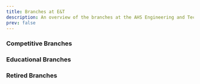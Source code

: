 ```yaml
---
title: Branches at E&T
description: An overview of the branches at the AHS Engineering and Technology Club.
prev: false
---
```



### Competitive Branches


<ImageCard name="Ink and Metal" description="FTC Robotics Team" src={inkandmetal.src} href="/branch/inkandmetal">
    <Icon name="external" size="2rem" />
</ImageCard>


<ImageCard name="AHS VEX Robotics" description="Participate in VEX robotics!" src={vex.src} href="/branch/vex">
    <Icon name="external" size="2rem" />
</ImageCard>


<ImageCard name="Space Pickles" description="Rocketry Team - Launching both Rockets and Dreams" src={rocketry.src} href="/branch/rocketry">
    <Icon name="external" size="2rem" />
</ImageCard>


<ImageCard name="Rotationaries" description="FRC Robotics Team" src={rotationaries.src} href="/branch/rotationaries">
    <Icon name="external" size="2rem" />
</ImageCard>

### Educational Branches


<ImageCard name="Artificial Intelligence" description="Learn About Artificial Intelligence" src={ai.src} href="/branch/ai">
    <Icon name="external" size="2rem" />
</ImageCard>


<ImageCard name="Girls Who Code" description="Branch of Society of Women Engineers" src={gwc.src} href="/branch/gwc">
    <Icon name="external" size="2rem" />
</ImageCard>


<ImageCard name="Innovators!" description="Make New and Wacky Inventions" src={innovators.src} href="/branch/innovators">
    <Icon name="external" size="2rem" />
</ImageCard>


<ImageCard name="Eagle Explorer" description="STEAM Magazine" src={eagleexplorer.src} href="/branch/eagleexplorer">
    <Icon name="external" size="2rem" />
</ImageCard>


<ImageCard name="Society of Women Engineers" description="Addressing Underrepresentation of Women in STEM" src={swenext.src} href="/branch/swenext">
    <Icon name="external" size="2rem" />
</ImageCard>


<ImageCard name="App Development" description="Teaching through hands-on projects and practical experience." src={appdev.src} href="/branch/appdev">
    <Icon name="external" size="2rem" />
</ImageCard>


<ImageCard name="Computer-Aided Design (CAD)" description="Bring projects to reality with CAD." src={cad.src} href="/branch/cad">
    <Icon name="external" size="2rem" />
</ImageCard>

### Retired Branches


<ImageCard name="Bioengineering" description="Explore the intersection of enginering and biology." src={bioe.src} href="/branch/bioe">
    <Icon name="external" size="2rem" />
</ImageCard>


<ImageCard name="Quantum Computing" description="Exploring the emerging field of quantum computing. " src={qcc.src} href="/branch/qcc">
    <Icon name="external" size="2rem" />
</ImageCard>


<ImageCard name="Computational Statistics" description="Fostering interest in data analysis and computer algorithms to find solutions in statistics." src={compstats.src} href="/branch/compstats">
    <Icon name="external" size="2rem" />
</ImageCard>


<ImageCard name="Web3" description="Exploring a decentralized future in tech." src={web3.src} href="/branch/web3">
    <Icon name="external" size="2rem" />
</ImageCard>


<ImageCard name="Technology Student Association" description="Gain leadership and technology skills!" src={tsa.src} href="/branch/tsa">
    <Icon name="external" size="2rem" />
</ImageCard>


<ImageCard name="Cloud Native" description="Learn About Cloud Computing" src={cloudnative.src} href="/branch/cloudnative">
    <Icon name="external" size="2rem" />
</ImageCard>